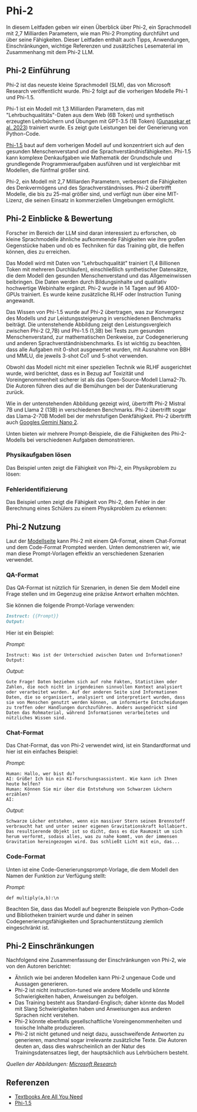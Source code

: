 # Phi-2


In diesem Leitfaden geben wir einen Überblick über Phi-2, ein Sprachmodell mit 2,7 Milliarden Parametern, wie man Phi-2 Prompting durchführt und über seine Fähigkeiten. Dieser Leitfaden enthält auch Tipps, Anwendungen, Einschränkungen, wichtige Referenzen und zusätzliches Lesematerial im Zusammenhang mit dem Phi-2 LLM.

## Phi-2 Einführung
Phi-2 ist das neueste kleine Sprachmodell (SLM), das von Microsoft Research veröffentlicht wurde. Phi-2 folgt auf die vorherigen Modelle Phi-1 und Phi-1.5.

Phi-1 ist ein Modell mit 1,3 Milliarden Parametern, das mit "Lehrbuchqualitäts"-Daten aus dem Web (6B Token) und synthetisch erzeugten Lehrbüchern und Übungen mit GPT-3.5 (1B Token) ([Gunasekar et al. 2023](https://arxiv.org/abs/2306.11644)) trainiert wurde. Es zeigt gute Leistungen bei der Generierung von Python-Code.

[Phi-1.5](https://arxiv.org/abs/2309.05463) baut auf dem vorherigen Modell auf und konzentriert sich auf den gesunden Menschenverstand und die Sprachverständnisfähigkeiten. Phi-1.5 kann komplexe Denkaufgaben wie Mathematik der Grundschule und grundlegende Programmieraufgaben ausführen und ist vergleichbar mit Modellen, die fünfmal größer sind.

Phi-2, ein Modell mit 2,7 Milliarden Parametern, verbessert die Fähigkeiten des Denkvermögens und des Sprachverständnisses. Phi-2 übertrifft Modelle, die bis zu 25-mal größer sind, und verfügt nun über eine MIT-Lizenz, die seinen Einsatz in kommerziellen Umgebungen ermöglicht.

## Phi-2 Einblicke & Bewertung
Forscher im Bereich der LLM sind daran interessiert zu erforschen, ob kleine Sprachmodelle ähnliche aufkommende Fähigkeiten wie ihre großen Gegenstücke haben und ob es Techniken für das Training gibt, die helfen können, dies zu erreichen.

Das Modell wird mit Daten von "Lehrbuchqualität" trainiert (1,4 Billionen Token mit mehreren Durchläufen), einschließlich synthetischer Datensätze, die dem Modell den gesunden Menschenverstand und das Allgemeinwissen beibringen. Die Daten werden durch Bildungsinhalte und qualitativ hochwertige Webinhalte ergänzt. Phi-2 wurde in 14 Tagen auf 96 A100-GPUs trainiert. Es wurde keine zusätzliche RLHF oder Instruction Tuning angewandt.

Das Wissen von Phi-1.5 wurde auf Phi-2 übertragen, was zur Konvergenz des Modells und zur Leistungssteigerung in verschiedenen Benchmarks beiträgt. Die untenstehende Abbildung zeigt den Leistungsvergleich zwischen Phi-2 (2,7B) und Phi-1.5 (1,3B) bei Tests zum gesunden Menschenverstand, zur mathematischen Denkweise, zur Codegenerierung und anderen Sprachverständnisbenchmarks. Es ist wichtig zu beachten, dass alle Aufgaben mit 0-shot ausgewertet wurden, mit Ausnahme von BBH und MMLU, die jeweils 3-shot CoT und 5-shot verwenden.

<Screenshot src={PHI2} alt="Phi-2 LLM Leistung & Benchmarks" />

Obwohl das Modell nicht mit einer speziellen Technik wie RLHF ausgerichtet wurde, wird berichtet, dass es in Bezug auf Toxizität und Voreingenommenheit sicherer ist als das Open-Source-Modell Llama2-7b. Die Autoren führen dies auf die Bemühungen bei der Datenkuratierung zurück.

<Screenshot src={PHI2SAFETY} alt="Phi-2 Sicherheitsleistung" />


Wie in der untenstehenden Abbildung gezeigt wird, übertrifft Phi-2 Mistral 7B und Llama 2 (13B) in verschiedenen Benchmarks. Phi-2 übertrifft sogar das Llama-2-70B Modell bei der mehrstufigen Denkfähigkeit. Phi-2 übertrifft auch [Googles Gemini Nano 2](https://promptingguide.agie.ai/models/gemini).


<Screenshot src={PHI2PERFORMANCE} alt="Phi-2 Leistungsvergleich" />


Unten bieten wir mehrere Prompt-Beispiele, die die Fähigkeiten des Phi-2-Modells bei verschiedenen Aufgaben demonstrieren.

### Physikaufgaben lösen

Das Beispiel unten zeigt die Fähigkeit von Phi-2, ein Physikproblem zu lösen:

<Screenshot src={PHI2PHYSICS} alt="Phi-2 Physikaufgaben lösen" />


### Fehleridentifizierung

Das Beispiel unten zeigt die Fähigkeit von Phi-2, den Fehler in der Berechnung eines Schülers zu einem Physikproblem zu erkennen:

<Screenshot src={PHI2CORRECTING} alt="Phi-2 Überprüfen und Korrigieren" />


## Phi-2 Nutzung
Laut der [Modellseite](https://huggingface.co/microsoft/phi-2) kann Phi-2 mit einem QA-Format, einem Chat-Format und dem Code-Format Prompted werden. Unten demonstrieren wir, wie man diese Prompt-Vorlagen effektiv an verschiedenen Szenarien verwendet.

### QA-Format
Das QA-Format ist nützlich für Szenarien, in denen Sie dem Modell eine Frage stellen und im Gegenzug eine präzise Antwort erhalten möchten.

Sie können die folgende Prompt-Vorlage verwenden:

```markdown
Instruct: {{Prompt}}
Output:
```

Hier ist ein Beispiel:

*Prompt:*
```
Instruct: Was ist der Unterschied zwischen Daten und Informationen?
Output:
```

*Output:*
```
Gute Frage! Daten beziehen sich auf rohe Fakten, Statistiken oder Zahlen, die noch nicht in irgendeinen sinnvollen Kontext analysiert oder verarbeitet wurden. Auf der anderen Seite sind Informationen Daten, die so organisiert, analysiert und interpretiert wurden, dass sie von Menschen genutzt werden können, um informierte Entscheidungen zu treffen oder Handlungen durchzuführen. Anders ausgedrückt sind Daten das Rohmaterial, während Informationen verarbeitetes und nützliches Wissen sind.
```

### Chat-Format
Das Chat-Format, das von Phi-2 verwendet wird, ist ein Standardformat und hier ist ein einfaches Beispiel:

*Prompt:*
```
Human: Hallo, wer bist du?
AI: Grüße! Ich bin ein KI-Forschungsassistent. Wie kann ich Ihnen heute helfen?
Human: Können Sie mir über die Entstehung von Schwarzen Löchern erzählen?
AI:
```

*Output:*
```
Schwarze Löcher entstehen, wenn ein massiver Stern seinen Brennstoff verbraucht hat und unter seiner eigenen Gravitationskraft kollabiert. Das resultierende Objekt ist so dicht, dass es die Raumzeit um sich herum verformt, sodass alles, was zu nahe kommt, von der immensen Gravitation hereingezogen wird. Das schließt Licht mit ein, das...
```

### Code-Format
Unten ist eine Code-Generierungsprompt-Vorlage, die dem Modell den Namen der Funktion zur Verfügung stellt:

*Prompt:*
```
def multiply(a,b):\n
```

Beachten Sie, dass das Modell auf begrenzte Beispiele von Python-Code und Bibliotheken trainiert wurde und daher in seinen Codegenerierungsfähigkeiten und Sprachunterstützung ziemlich eingeschränkt ist.

## Phi-2 Einschränkungen
Nachfolgend eine Zusammenfassung der Einschränkungen von Phi-2, wie von den Autoren berichtet:

- Ähnlich wie bei anderen Modellen kann Phi-2 ungenaue Code und Aussagen generieren.
- Phi-2 ist nicht instruction-tuned wie andere Modelle und könnte Schwierigkeiten haben, Anweisungen zu befolgen.
- Das Training besteht aus Standard-Englisch; daher könnte das Modell mit Slang Schwierigkeiten haben und Anweisungen aus anderen Sprachen nicht verstehen.
- Phi-2 könnte ebenfalls gesellschaftliche Voreingenommenheiten und toxische Inhalte produzieren.
- Phi-2 ist nicht getuned und neigt dazu, ausschweifende Antworten zu generieren, manchmal sogar irrelevante zusätzliche Texte. Die Autoren deuten an, dass dies wahrscheinlich an der Natur des Trainingsdatensatzes liegt, der hauptsächlich aus Lehrbüchern besteht.


*Quellen der Abbildungen: [Microsoft Research](https://www.microsoft.com/en-us/research/blog/phi-2-the-surprising-power-of-small-language-models/)*

## Referenzen
- [Textbooks Are All You Need](https://arxiv.org/abs/2306.11644)
- [Phi-1.5](https://arxiv.org/abs/2309.05463)
